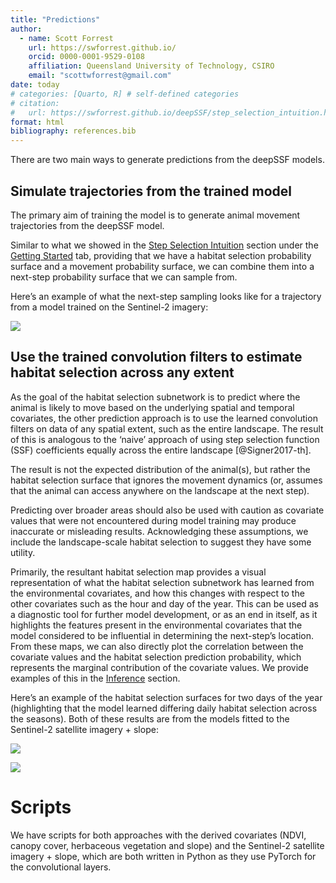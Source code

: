 ```yaml
---
title: "Predictions"
author:
  - name: Scott Forrest
    url: https://swforrest.github.io/
    orcid: 0000-0001-9529-0108
    affiliation: Queensland University of Technology, CSIRO
    email: "scottwforrest@gmail.com"
date: today
# categories: [Quarto, R] # self-defined categories
# citation: 
#   url: https://swforrest.github.io/deepSSF/step_selection_intuition.html
format: html
bibliography: references.bib
---
```


There are two main ways to generate predictions from the deepSSF models. 


## Simulate trajectories from the trained model

The primary aim of training the model is to generate animal movement trajectories from the deepSSF model.

Similar to what we showed in the [Step Selection Intuition](step_selection_intuition.qmd) section under the [Getting Started](getting_started.qmd) tab, providing that we have a habitat selection probability surface and a movement probability surface, we can combine them into a next-step probability surface that we can sample from.

Here's an example of what the next-step sampling looks like for a trajectory from a model trained on the Sentinel-2 imagery:

![](figures/simulation_S2.gif)


## Use the trained convolution filters to estimate habitat selection across any extent

As the goal of the habitat selection subnetwork is to predict where the animal is likely to move based on the underlying spatial and temporal covariates, the other prediction approach is to use the learned convolution filters on data of any spatial extent, such as the entire landscape. The result of this is analogous to the 'naive' approach of using step selection function (SSF) coefficients equally across the entire landscape [@Signer2017-th]. 

The result is not the expected distribution of the animal(s), but rather the habitat selection surface that ignores the movement dynamics (or, assumes that the animal can access anywhere on the landscape at the next step).

Predicting over broader areas should also be used with caution as covariate values that were not encountered during model training may produce inaccurate or misleading results. Acknowledging these assumptions, we include the landscape-scale habitat selection to suggest they have some utility. 

Primarily, the resultant habitat selection map provides a visual representation of what the habitat selection subnetwork has learned from the environmental covariates, and how this changes with respect to the other covariates such as the hour and day of the year. This can be used as a diagnostic tool for further model development, or as an end in itself, as it highlights the features present in the environmental covariates that the model considered to be influential in determining the next-step's location. From these maps, we can also directly plot the correlation between the covariate values and the habitat selection prediction probability, which represents the marginal contribution of the covariate values. We provide examples of this in the [Inference](inference.qmd) section.

Here's an example of the habitat selection surfaces for two days of the year (highlighting that the model learned differing daily habitat selection across the seasons). Both of these results are from the models fitted to the Sentinel-2 satellite imagery + slope:

![](figures/S2_landscape_preds_yday125.gif)

![](figures/S2_landscape_preds_yday250.gif)


# Scripts

We have scripts for both approaches with the derived covariates (NDVI, canopy cover, herbaceous vegetation and slope) and the Sentinel-2 satellite imagery + slope, which are both written in Python as they use PyTorch for the convolutional layers.
